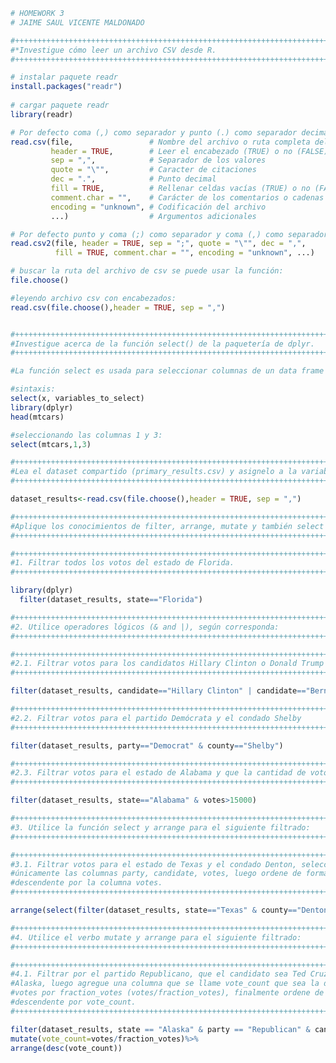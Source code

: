 ```r
# HOMEWORK 3
# JAIME SAUL VICENTE MALDONADO

#++++++++++++++++++++++++++++++++++++++++++++++++++++++++++++++++++++++++++++++++++++++++++++++++++++++++++
#*Investigue cómo leer un archivo CSV desde R.
#++++++++++++++++++++++++++++++++++++++++++++++++++++++++++++++++++++++++++++++++++++++++++++++++++++++++++

# instalar paquete readr
install.packages("readr")
 
# cargar paquete readr
library(readr)

# Por defecto coma (,) como separador y punto (.) como separador decimal
read.csv(file,                 # Nombre del archivo o ruta completa del archivo
         header = TRUE,        # Leer el encabezado (TRUE) o no (FALSE)
         sep = ",",            # Separador de los valores
         quote = "\"",         # Caracter de citaciones
         dec = ".",            # Punto decimal
         fill = TRUE,          # Rellenar celdas vacías (TRUE) o no (FALSE)
         comment.char = "",    # Carácter de los comentarios o cadenas vacías
         encoding = "unknown", # Codificación del archivo
         ...)                  # Argumentos adicionales

# Por defecto punto y coma (;) como separador y coma (,) como separador decimal
read.csv2(file, header = TRUE, sep = ";", quote = "\"", dec = ",",
          fill = TRUE, comment.char = "", encoding = "unknown", ...)

# buscar la ruta del archivo de csv se puede usar la función:
file.choose()

#leyendo archivo csv con encabezados:
read.csv(file.choose(),header = TRUE, sep = ",")


#++++++++++++++++++++++++++++++++++++++++++++++++++++++++++++++++++++++++++++++++++++++++++++++++++++++++++
#Investigue acerca de la función select() de la paquetería de dplyr.
#++++++++++++++++++++++++++++++++++++++++++++++++++++++++++++++++++++++++++++++++++++++++++++++++++++++++++

#La función select es usada para seleccionar columnas de un data frame que se desee extraer. 

#sintaxis:
select(x, variables_to_select)
library(dplyr)
head(mtcars)

```

```r
#seleccionando las columnas 1 y 3:
select(mtcars,1,3)

```
```r
#++++++++++++++++++++++++++++++++++++++++++++++++++++++++++++++++++++++++++++++++++++++++++++++++++++++++++
#Lea el dataset compartido (primary_results.csv) y asignelo a la variable dataset_results.
#++++++++++++++++++++++++++++++++++++++++++++++++++++++++++++++++++++++++++++++++++++++++++++++++++++++++++

dataset_results<-read.csv(file.choose(),header = TRUE, sep = ",")
```
```r
#++++++++++++++++++++++++++++++++++++++++++++++++++++++++++++++++++++++++++++++++++++++++++++++++++++++++++
#Aplique los conocimientos de filter, arrange, mutate y también select para desarrollar los siguientes ejercicios:
#++++++++++++++++++++++++++++++++++++++++++++++++++++++++++++++++++++++++++++++++++++++++++++++++++++++++++

#++++++++++++++++++++++++++++++++++++++++++++++++++++++++++++++++++++++++++++++++++++++++++++++++++++++++++
#1. Filtrar todos los votos del estado de Florida.
#++++++++++++++++++++++++++++++++++++++++++++++++++++++++++++++++++++++++++++++++++++++++++++++++++++++++++

library(dplyr)
  filter(dataset_results, state=="Florida")

```

```r
#++++++++++++++++++++++++++++++++++++++++++++++++++++++++++++++++++++++++++++++++++++++++++++++++++++++++++
#2. Utilice operadores lógicos (& and |), según corresponda:
#++++++++++++++++++++++++++++++++++++++++++++++++++++++++++++++++++++++++++++++++++++++++++++++++++++++++++

#+++++++++++++++++++++++++++++++++++++++++++++++++++++++++++++++++++++++++++++++
#2.1. Filtrar votos para los candidatos Hillary Clinton o Donald Trump
#+++++++++++++++++++++++++++++++++++++++++++++++++++++++++++++++++++++++++++++++

filter(dataset_results, candidate=="Hillary Clinton" | candidate=="Bernie Sanders")

```
```r

#+++++++++++++++++++++++++++++++++++++++++++++++++++++++++++++++++++++++++++++++
#2.2. Filtrar votos para el partido Demócrata y el condado Shelby
#+++++++++++++++++++++++++++++++++++++++++++++++++++++++++++++++++++++++++++++++

filter(dataset_results, party=="Democrat" & county=="Shelby")

```
```r

#+++++++++++++++++++++++++++++++++++++++++++++++++++++++++++++++++++++++++++++++
#2.3. Filtrar votos para el estado de Alabama y que la cantidad de votos sea mayor a 15000.
#+++++++++++++++++++++++++++++++++++++++++++++++++++++++++++++++++++++++++++++++

filter(dataset_results, state=="Alabama" & votes>15000)
```
```r
#++++++++++++++++++++++++++++++++++++++++++++++++++++++++++++++++++++++++++++++++++++++++++++++++++++++++++
#3. Utilice la función select y arrange para el siguiente filtrado:
#++++++++++++++++++++++++++++++++++++++++++++++++++++++++++++++++++++++++++++++++++++++++++++++++++++++++++

#+++++++++++++++++++++++++++++++++++++++++++++++++++++++++++++++++++++++++++++++
#3.1. Filtrar votos para el estado de Texas y el condado Denton, seleccionando 
#únicamente las columnas party, candidate, votes, luego ordene de forma
#descendente por la columna votes.
#+++++++++++++++++++++++++++++++++++++++++++++++++++++++++++++++++++++++++++++++

arrange(select(filter(dataset_results, state=="Texas" & county=="Denton"),5,6,7),desc(votes))
```
```r
#++++++++++++++++++++++++++++++++++++++++++++++++++++++++++++++++++++++++++++++++++++++++++++++++++++++++++
#4. Utilice el verbo mutate y arrange para el siguiente filtrado:
#++++++++++++++++++++++++++++++++++++++++++++++++++++++++++++++++++++++++++++++++++++++++++++++++++++++++++

#+++++++++++++++++++++++++++++++++++++++++++++++++++++++++++++++++++++++++++++++
#4.1. Filtrar por el partido Republicano, que el candidato sea Ted Cruz en el estado de
#Alaska, luego agregue una columna que se llame vote_count que sea la división de
#votes por fraction_votes (votes/fraction_votes), finalmente ordene de forma
#descendente por vote_count.
#+++++++++++++++++++++++++++++++++++++++++++++++++++++++++++++++++++++++++++++++

filter(dataset_results, state == "Alaska" & party == "Republican" & candidate =="Ted Cruz")%>%
mutate(vote_count=votes/fraction_votes)%>%
arrange(desc(vote_count))



```

